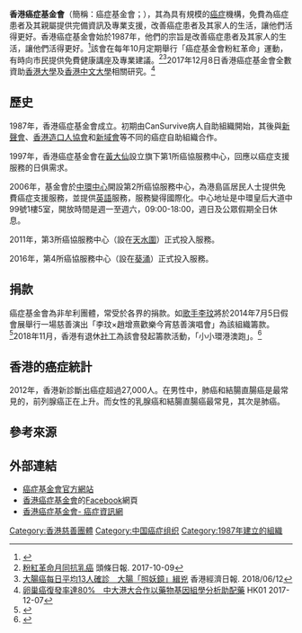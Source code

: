 {{Infobox Non-profit
| Non-profit_name = 香港癌症基金會<br/>Hong Kong Cancer Fund
| Non-profit_logo = 
| Non-profit_type = 香港慈善團體
| founded_date    = 1987年
|location         = {{HK}}[[中環|中環]]荷李活道32號建業榮基中心25樓2501室
| area_served     = 香港的癌症患者
| Non-profit_slogan = 
|homepage         = http://www.cancer-fund.org
}}
'''香港癌症基金會'''（簡稱：癌症基金會；{{lang-en|Hong Kong Cancer Fund}}），其為具有規模的[[癌症|癌症]]機構，免費為癌症患者及其親屬提供完備資訊及專業支援，改善癌症患者及其家人的生活，讓他們活得更好。香港癌症基金會始於1987年，他們的宗旨是改善癌症患者及其家人的生活，讓他們活得更好。<ref>{{cite news | author=蘋果日報 | title=癌症基金會資助600患者 | url=http://hk.apple.nextmedia.com/news/art/20120530/16381497 | publisher=香港蘋果日報 | date=2012-05-30 | accessdate=2012-05-30 | archive-date=2016-06-09 | archive-url=https://web.archive.org/web/20160609130439/http://hk.apple.nextmedia.com/news/art/20120530/16381497 | dead-url=no }}{{zh-hk}}</ref>該會在每年10月定期舉行「癌症基金會粉紅革命」運動，有時向市民提供免費健康講座及專業建議。<ref>[http://hd.stheadline.com/life/living/20171009/277650/ 粉紅革命月同抗乳癌] {{Wayback|url=http://hd.stheadline.com/life/living/20171009/277650/ |date=20181123200730 }} 頭條日報. 2017-10-09{{zh-hk}}</ref><ref>[https://topick.hket.com/article/2092965/%E5%A4%A7%E8%85%B8%E7%99%8C%E6%AF%8F%E6%97%A5%E5%B9%B3%E5%9D%8713%E4%BA%BA%E7%A2%BA%E8%A8%BA%E3%80%80%E5%A4%A7%E8%85%B8%E3%80%8C%E7%85%A7%E5%A6%96%E9%8F%A1%E3%80%8D%E7%B7%9D%E5%85%87 大腸癌每日平均13人確診　大腸「照妖鏡」緝兇] {{Wayback|url=https://topick.hket.com/article/2092965/%E5%A4%A7%E8%85%B8%E7%99%8C%E6%AF%8F%E6%97%A5%E5%B9%B3%E5%9D%8713%E4%BA%BA%E7%A2%BA%E8%A8%BA%E3%80%80%E5%A4%A7%E8%85%B8%E3%80%8C%E7%85%A7%E5%A6%96%E9%8F%A1%E3%80%8D%E7%B7%9D%E5%85%87 |date=20210521230001 }} 香港經濟日報. 2018/06/12{{zh-hk}}</ref>2017年12月8日香港癌症基金會全數資助[[香港大學|香港大學]]及[[香港中文大學|香港中文大學]]相關研究。<ref>[https://www.hk01.com/%E7%A4%BE%E6%9C%83%E6%96%B0%E8%81%9E/139573/%E5%8D%B5%E5%B7%A2%E7%99%8C%E5%BE%A9%E7%99%BC%E7%8E%87%E9%81%9480-%E4%B8%AD%E5%A4%A7%E6%B8%AF%E5%A4%A7%E5%90%88%E4%BD%9C%E4%BB%A5%E8%97%A5%E7%89%A9%E5%9F%BA%E5%9B%A0%E7%B5%84%E5%AD%B8%E5%88%86%E6%9E%90%E5%8A%A9%E9%85%8D%E8%97%A5 卵巢癌復發率達80%　中大港大合作以藥物基因組學分析助配藥] {{Wayback|url=https://www.hk01.com/%E7%A4%BE%E6%9C%83%E6%96%B0%E8%81%9E/139573/%E5%8D%B5%E5%B7%A2%E7%99%8C%E5%BE%A9%E7%99%BC%E7%8E%87%E9%81%9480-%E4%B8%AD%E5%A4%A7%E6%B8%AF%E5%A4%A7%E5%90%88%E4%BD%9C%E4%BB%A5%E8%97%A5%E7%89%A9%E5%9F%BA%E5%9B%A0%E7%B5%84%E5%AD%B8%E5%88%86%E6%9E%90%E5%8A%A9%E9%85%8D%E8%97%A5 |date=20210521225927 }} HK01 2017-12-07{{zh-hk}}</ref>

== 歷史 ==
1987年，香港癌症基金會成立。初期由CanSurvive病人自助組織開始，其後與[[新聲會|新聲會]]、[[香港造口人協會|香港造口人協會]]和[[新域會|新域會]]等不同的癌症自助組織合作。

1997年，香港癌症基金會在[[黃大仙_(香港地方)|黃大仙]]設立旗下第1所癌協服務中心，回應以癌症支援服務的日俱需求。

2006年，基金會於[[中環中心|中環中心]]開設第2所癌協服務中心，為港島區居民人士提供免費癌症支援服務，並提供[[英語|英語]]服務，服務變得國際化。中心地址是中環皇后大道中99號1樓5室，開放時間是週一至週六，09:00-18:00，週日及公眾假期全日休息。

2011年，第3所癌協服務中心（設在[[天水圍|天水圍]]）正式投入服務。

2016年，第4所癌協服務中心（設在[[葵涌|葵涌]]）正式投入服務。

== 捐款 ==
癌症基金會為非牟利團體，常受於各界的捐款。如[[歌手|歌手]][[李玟|李玟]]將於2014年7月5日假會展舉行一場慈善演出「李玟×趙增熹歡樂今宵慈善演唱會」為該組織籌款。<ref>{{cite news | author=記者 李思穎 | title=李玟慈善騷 收益捐癌症基金會 | url=http://paper.wenweipo.com/2014/05/09/EN1405090035.htm | publisher=香港文匯報 | date=2014-05-09 | accessdate=2014-05-09 | archive-date=2021-05-21 | archive-url=https://web.archive.org/web/20210521225933/http://paper.wenweipo.com/2014/05/09/EN1405090035.htm | dead-url=no }}{{zh-hk}}</ref>2018年11月，香港有退休[[社工|社工]]為該會發起籌款活動，「小小環港澳跑」。<ref>{{cite news | author=記者 林熊 麥超億 | title=【請支持】退休社工再為癌友籌款 兩岸四地120人港澳慈善跑 | url=https://hk.news.appledaily.com/breaking/realtime/article/20181117/58926772 | publisher=香港蘋果日報 | date=2018-11-18 | accessdate=2018-11-18 | archive-date=2018-11-23 | archive-url=https://web.archive.org/web/20181123154214/https://hk.news.appledaily.com/breaking/realtime/article/20181117/58926772 | dead-url=no }}{{zh-hk}}</ref>

==香港的癌症統計 ==
2012年，香港新診斷出癌症超過27,000人。在男性中，肺癌和結腸直腸癌是最常見的，前列腺癌正在上升。而女性的乳腺癌和結腸直腸癌最常見，其次是肺癌。

== 參考來源 ==
{{Reflist}}

== 外部連結 ==
* [http://www.cancer-fund.org/ 癌症基金會官方網站]{{Wayback|url=http://www.cancer-fund.org/ |date=20090712034628 }}{{zh-hk}}
* [https://zh-hk.facebook.com/hongkongcancerfund/ 香港癌症基金會]的[[Facebook|Facebook]]網頁{{zh-hk}}
* [https://cancerinformation.com.hk/web/doctor/%E9%A6%99%E6%B8%AF%E7%99%8C%E7%97%87%E5%9F%BA%E9%87%91%E6%9C%83/ 香港癌症基金會- 癌症資訊網]{{zh-hk}}

[[Category:香港慈善團體|Category:香港慈善團體]]
[[Category:中国癌症组织|Category:中国癌症组织]]
[[Category:1987年建立的組織|Category:1987年建立的組織]]